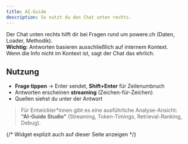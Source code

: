 ```yaml
---
title: AI-Guide
description: So nutzt du den Chat unten rechts.
---
```



Der Chat unten rechts hilft dir bei Fragen rund um powere.ch (Daten, Loader, Methodik).  
**Wichtig:** Antworten basieren ausschließlich auf internem Kontext.  
Wenn die Info nicht im Kontext ist, sagt der Chat das ehrlich.

## Nutzung
- **Frage tippen** → Enter sendet, **Shift+Enter** für Zeilenumbruch  
- Antworten erscheinen **streaming** (Zeichen-für-Zeichen)  
- Quellen siehst du unter der Antwort

> Für Entwickler*innen gibt es eine ausführliche Analyse-Ansicht:  
> **“AI-Guide Studio”** (Streaming, Token-Timings, Retrieval-Ranking, Debug).

{/* Widget explizit auch auf dieser Seite anzeigen */}
<ChatWidget client:load apiBase="https://api.powere.ch" suppressOnGuide={false} />